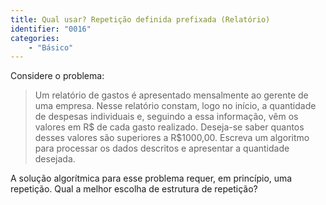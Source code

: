 ```yaml
---
title: Qual usar? Repetição definida prefixada (Relatório)
identifier: "0016"
categories:
    - "Básico"
---
```


::: {.exercicio}
Considere o problema:

> Um relatório de gastos é apresentado mensalmente ao gerente de uma empresa. Nesse relatório constam, logo no início, a quantidade de despesas individuais e, seguindo a essa informação, vêm os valores em R$ de cada gasto realizado. Deseja-se saber quantos desses valores são superiores a R$1000,00. Escreva um algoritmo para processar os dados descritos e apresentar a quantidade desejada.

A solução algorítmica para esse problema requer, em princípio, uma repetição.
Qual a melhor escolha de estrutura de repetição?
:::
